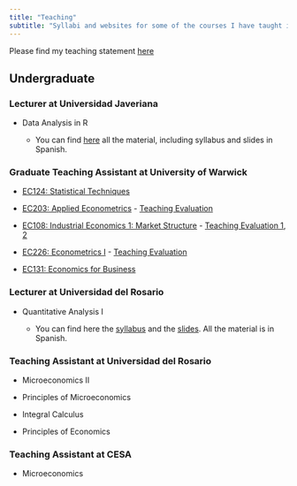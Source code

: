 ```yaml
---
title: "Teaching"
subtitle: "Syllabi and websites for some of the courses I have taught in the UK and Colombia"
---
```


Please find my teaching statement [here](teaching_statement/teaching_statement.pdf){target="_blank"}

## Undergraduate

### Lecturer at Universidad Javeriana

-   Data Analysis in R

    -   You can find [here](https://github.com/ccardonaandrade/analisis_de_datos/tree/main){target="_blank"} all the material, including syllabus and slides in Spanish.

### Graduate Teaching Assistant at University of Warwick

-   [EC124: Statistical Techniques](https://warwick.ac.uk/fac/soc/economics/current/modules/ec124/){target="_blank"}

-   [EC203: Applied Econometrics](https://warwick.ac.uk/fac/soc/economics/current/modules/ec203/){target="_blank"} - [Teaching Evaluation](teach_eval/ec203_carlos_cardona.pdf){target="_blank"}

-   [EC108: Industrial Economics 1: Market Structure](https://warwick.ac.uk/fac/soc/economics/current/modules/ec208/){target="_blank"} - [Teaching Evaluation 1](teach_eval/ec208_I_carlos_cardona.pdf){target="_blank"}, [2](teach_eval/ec208_II_carlos_cardona.pdf){target="_blank"}

-   [EC226: Econometrics I](https://warwick.ac.uk/fac/soc/economics/current/modules/ec226/) - [Teaching Evaluation](teach_eval/ec226_carlos_cardona.pdf){target="_blank"}

-   [EC131: Economics for Business](https://warwick.ac.uk/fac/soc/economics/current/modules/ec131/){target="_blank"}

### Lecturer at Universidad del Rosario

-   Quantitative Analysis I

    -   You can find here the [syllabus](https://github.com/ccardonaandrade/analisis_cuantitativo/blob/main/syllabus.pdf){target="_blank"} and the [slides](https://github.com/ccardonaandrade/analisis_cuantitativo/tree/main/slides){target="_blank"}. All the material is in Spanish.

### Teaching Assistant at Universidad del Rosario

-   Microeconomics II

-   Principles of Microeconomics

-   Integral Calculus

-   Principles of Economics

### Teaching Assistant at CESA

-   Microeconomics
